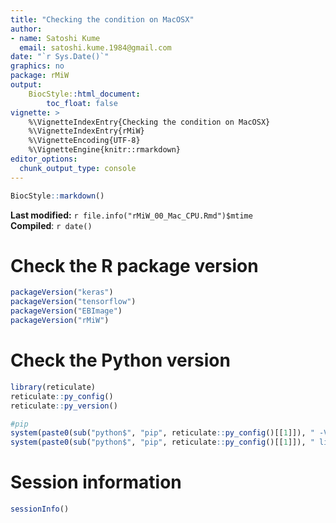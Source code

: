 ```yaml
---
title: "Checking the condition on MacOSX"
author: 
- name: Satoshi Kume
  email: satoshi.kume.1984@gmail.com
date: "`r Sys.Date()`"
graphics: no
package: rMiW
output:
    BiocStyle::html_document:
        toc_float: false
vignette: >
    %\VignetteIndexEntry{Checking the condition on MacOSX}
    %\VignetteIndexEntry{rMiW}
    %\VignetteEncoding{UTF-8}
    %\VignetteEngine{knitr::rmarkdown}
editor_options: 
  chunk_output_type: console
---
```


```r
BiocStyle::markdown()
```

**Last modified:** `r file.info("rMiW_00_Mac_CPU.Rmd")$mtime`<br />
**Compiled**: `r date()`

# Check the R package version

```r
packageVersion("keras")
packageVersion("tensorflow")
packageVersion("EBImage")
packageVersion("rMiW")
```

# Check the Python version

```r
library(reticulate)
reticulate::py_config()
reticulate::py_version()

#pip
system(paste0(sub("python$", "pip", reticulate::py_config()[[1]]), " -V"), intern = T)
system(paste0(sub("python$", "pip", reticulate::py_config()[[1]]), " list"), intern = T)
```

# Session information {.unnumbered}
```r
sessionInfo()
```
